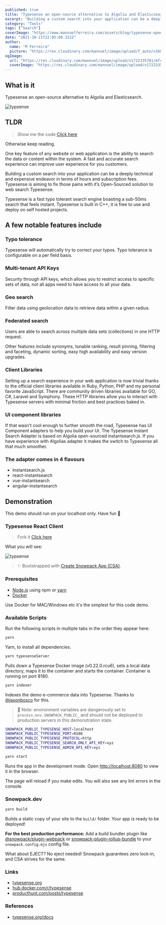 ```yaml
---
published: true
title: "Typesense an open-source alternative to Algolia and Elasticsearch"
excerpt: "Building a custom search into your application can be a deeply technical and expensive endeavor in terms of build hours and license fees. Typesense is aiming to fix those pains with it’s Open-Sourced solution to web search Typesense."
category: "Tools"
tags: ["Search"]
coverImage: "https://www.mannuelferreira.com/assets/blog/typesense-open-source-alternative-to-algolia-and-elasticsearch/typesense-header.png"
date: "2021-10-21T22:05:00.322Z"
author:
  name: "M Ferreira"
  picture: "https://res.cloudinary.com/mannuel/image/upload/f_auto/v1604067445/images/mee.jpg"
ogImage:
  url: "https://res.cloudinary.com/mannuel/image/upload/v1722335781/mfcom/typesensecover.png"
  coverImage: "https://res.cloudinary.com/mannuel/image/upload/v1722335781/mfcom/typesensecover.png"
---
```


## What is it

Typesense an open-source alternative to Algolia and Elasticsearch.

![typsense](https://www.mannuelferreira.com/assets/blog/typesense-open-source-alternative-to-algolia-and-elasticsearch/typesense-header.png)

## TLDR

> Show me the code [Click here](https://github.com/mannuelf/typesense-algolia-search-comparison/tree/main/typesense-client)

Otherwise keep reading.

One key feature of any website or web application is the ability to search the data or content within the system. A fast and accurate search experience can improve user experience for you customers.

Building a custom search into your application can be a deeply technical and expensive endeavor in terms of hours and subscription fees. Typesense is aiming to fix those pains with it’s Open-Sourced solution to web search Typesense.

Typesense is a fast typo tolerant search engine boasting a sub-50ms search that feels instant. Typesense is built in C++, it is free to use and deploy on self hosted projects.

## A few notable features include

### Typo tolerance

Typesense will automatically try to correct your typos. Typo tolerance is configurable on a per field basis.

### Multi-tenant API Keys

Security through API keys, which allows you to restrict access to specific sets of data, not all apps need to have access to all your data.

### Geo search

Filter data using geolocation data to retrieve data within a given radius.

### Federated search

Users are able to search across multiple data sets (collections) in one HTTP request.

Other features include synonyms, tunable ranking, result pinning, filtering and faceting, dynamic sorting, easy high availability and easy version upgrades.

### Client Libraries

Setting up a search experience in your web application is now trivial thanks to the official client libraries available in Ruby, Python, PHP and my personal favorite JavaScript. There are community driven libraries available for GO, C#, Laravel and Symphony. These HTTP libraries allow you to interact with Typesense servers with minimal friction and best practices baked in.

### UI component libraries

If that wasn’t cool enough to further smooth the road, Typesense has UI Component adapters to help you build your UI. The Typesense Instant Search Adapter is based on Algolia open-sourced instantsearch.js. If you have experience with Algolias adapter it makes the switch to Typesense all that much smoother.

### The adapter comes in 4 flavours

- Instantsearch.js
- react-instantsearch
- vue-instantsearch
- angular-instantsearch

## Demonstration

This demo should run on your localhost only. Have fun 🚀

### Typesense React Client

> Fork it [Click here](https://github.com/mannuelf/typesense-algolia-search-comparison/tree/main/typesense-client)

What you will see:

![typsense](https://mannuelferreira.com/assets/blog/typesense-open-source-alternative-to-algolia-and-elasticsearch/demosite.png)

> ✨ Bootstrapped with [Create Snowpack App (CSA)](https://www.snowpack.dev).

### Prerequisites

- [Node.js](https://nodejs.org) using npm or [yarn](https://yarnpkg.com)
- [Docker](https://www.docker.com/get-started)

Use Docker for MAC/Windows etc it's the simplest for this code demo.

### Available Scripts

Run the following scripts in multiple tabs in the order they appear here:

```bash
yarn
```

Yarn, to install all dependencies.

```bash
yarn typesenseServer
```

Pulls down a Typesense Docker image (v0.22.0.rcu6), sets a local data directory, maps it to the container and starts the container. Container is running on port 8180.

```bash
yarn indexer
```

Indexes the demo e-commerce data into Typesense. Thanks to [@jasonbosco](https://github.com/jasonbosco) for this.

> 🚨 Note: environment variables are dangerously set to `process.env.SNOWPACK_PUBLIC_` and should not be deployed to production servers in this demonstration state.

```bash
SNOWPACK_PUBLIC_TYPESENSE_HOST=localhost
SNOWPACK_PUBLIC_TYPESENSE_PORT=8108
SNOWPACK_PUBLIC_TYPESENSE_PROTOCOL=http
SNOWPACK_PUBLIC_TYPESENSE_SEARCH_ONLY_API_KEY=xyz
SNOWPACK_PUBLIC_TYPESENSE_ADMIN_API_KEY=xyz
```

```bash
yarn start
```

Runs the app in the development mode.
Open [http://localhost:8080](http://localhost:8080s) to view it in the browser.

The page will reload if you make edits. You will also see any lint errors in the console.

### Snowpack.dev

```bash
yarn build
```

Builds a static copy of your site to the `build/` folder.
Your app is ready to be deployed!

**For the best production performance:** Add a build bundler plugin like [@snowpack/plugin-webpack](https://github.com/snowpackjs/snowpack/tree/main/plugins/plugin-webpack) or [snowpack-plugin-rollup-bundle](https://github.com/ParamagicDev/snowpack-plugin-rollup-bundle) to your `snowpack.config.mjs` config file.

What about EJECT? No eject needed! Snowpack guarantees zero lock-in, and CSA strives for the same.

### Links

- [typesense.org](https://typesense.org/)
- [hub.docker.com/r/typesense](https://hub.docker.com/r/typesense/typesense/tags?page=1&ordering=last_updated)
- [producthunt.com/posts/typesense](https://www.producthunt.com/posts/typesense)

### References

- [typesense.org/docs](https://typesense.org/docs/)
